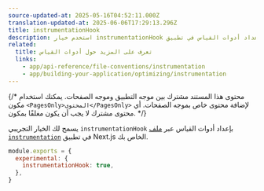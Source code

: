 ```yaml
---
source-updated-at: 2025-05-16T04:52:11.000Z
translation-updated-at: 2025-06-06T17:29:13.296Z
title: instrumentationHook
description: استخدم خيار instrumentationHook لإعداد أدوات القياس في تطبيق Next.js الخاص بك.
related:
  title: تعرف على المزيد حول أدوات القياس
  links:
    - app/api-reference/file-conventions/instrumentation
    - app/building-your-application/optimizing/instrumentation
---
```


{/* محتوى هذا المستند مشترك بين موجه التطبيق وموجه الصفحات. يمكنك استخدام مكون `<PagesOnly>المحتوى</PagesOnly>` لإضافة محتوى خاص بموجه الصفحات. أي محتوى مشترك لا يجب أن يكون مغلفًا بمكون. */}

يسمح لك الخيار التجريبي `instrumentationHook` بإعداد أدوات القياس عبر [ملف `instrumentation`](/docs/app/api-reference/file-conventions/instrumentation) في تطبيق Next.js الخاص بك.

```js filename="next.config.js"
module.exports = {
  experimental: {
    instrumentationHook: true,
  },
}
```